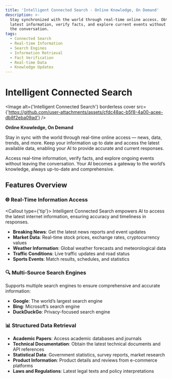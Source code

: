 ```yaml
---
title: 'Intelligent Connected Search - Online Knowledge, On Demand'
description: >-
  Stay synchronized with the world through real-time online access. Obtain the
  latest information, verify facts, and explore current events without leaving
  the conversation.
tags:
  - Connected Search
  - Real-time Information
  - Search Engines
  - Information Retrieval
  - Fact Verification
  - Real-time Data
  - Knowledge Updates
---
```


# Intelligent Connected Search

<Image alt={'Intelligent Connected Search'} borderless cover src={'https://github.com/user-attachments/assets/cfdc48ac-b5f8-4a00-acee-db8f2eba09ad'} />

**Online Knowledge, On Demand**

Stay in sync with the world through real-time online access — news, data, trends, and more. Keep your information up to date and access the latest available data, enabling your AI to provide accurate and current responses.

Access real-time information, verify facts, and explore ongoing events without leaving the conversation. Your AI becomes a gateway to the world’s knowledge, always up-to-date and comprehensive.

## Features Overview

### 🌐 Real-Time Information Access

<Callout type={'tip'}>
  Intelligent Connected Search empowers AI to access the latest internet information, ensuring accuracy and timeliness in responses.
</Callout>

- **Breaking News**: Get the latest news reports and event updates
- **Market Data**: Real-time stock prices, exchange rates, cryptocurrency values
- **Weather Information**: Global weather forecasts and meteorological data
- **Traffic Conditions**: Live traffic updates and road status
- **Sports Events**: Match results, schedules, and statistics

### 🔍 Multi-Source Search Engines

Supports multiple search engines to ensure comprehensive and accurate information:

- **Google**: The world’s largest search engine
- **Bing**: Microsoft’s search engine
- **DuckDuckGo**: Privacy-focused search engine

### 📊 Structured Data Retrieval

- **Academic Papers**: Access academic databases and journals
- **Technical Documentation**: Obtain the latest technical documents and API references
- **Statistical Data**: Government statistics, survey reports, market research
- **Product Information**: Product details and reviews from e-commerce platforms
- **Laws and Regulations**: Latest legal texts and policy interpretations
